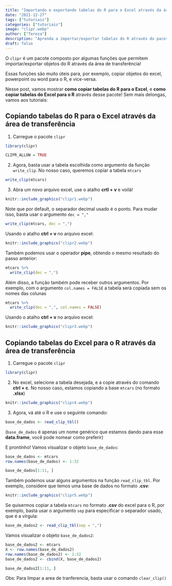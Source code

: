 ```yaml
---
title: "Importando e exportando tabelas do R para o Excel através da área de transferência"
date: "2021-12-27"
tags: ["tutoriais"]
categories: ["tutoriais"]
image: "clipr.webp"
author: ["Tereza"]
description: "Aprenda a importar/exportar tabelas do R através do pacote clipr"
draft: false
---
```


O `clipr` é um pacote composto por algumas funções que permitem importar/exportar objetos do R através da área de transferência!

Essas funções são muito úteis para, por exemplo, copiar objetos do excel, powerpoint ou word para o R, e vice-versa.

Nesse post, vamos mostrar **como copiar tabelas do R para o Excel**, e **como copiar tabelas do Excel para o R** através desse pacote! Sem mais delongas, vamos aos tutoriais:

## Copiando tabelas do R para o Excel através da área de transferência

1. Carregue o pacote `clipr`

```r
library(clipr)
```

```r
CLIPR_ALLOW = TRUE
```


2. Agora, basta usar a tabela escolhida como argumento da função `write_clip`. No nosso caso, queremos copiar a tabela `mtcars`

```r
write_clip(mtcars)
```

3. Abra um novo arquivo excel, use o atalho **crtl + v** e voilà!

```r
knitr::include_graphics("clipr1.webp")
```

Note que por default, o separador decimal usado é o ponto. Para mudar isso, basta usar o argumento `dec = ","`

```r
write_clip(mtcars, dec = ",")
```

Usando o atalho **ctrl + v** no arquivo excel:

```r
knitr::include_graphics("clipr2.webp")
```

Também podemos usar o operador **pipe**, obtendo o mesmo resultado do passo anterior:

```r
mtcars %>% 
  write_clip(dec = ",")
```

Além disso, a função também pode receber outros argumentos. Por exemplo, com o argumento `col.names = FALSE` a tabela será copiada sem os nomes das colunas

```r
mtcars %>% 
  write_clip(dec = ",", col.names = FALSE)
```

Usando o atalho **ctrl + v** no arquivo excel:

```r
knitr::include_graphics("clipr3.webp")
```

## Copiando tabelas do Excel para o R através da área de transferência

1. Carregue o pacote `clipr`

```r
library(clipr)
```

2. No excel, selecione a tabela desejada, e a copie através do comando **ctrl + c**. No nosso caso, estamos copiando a base `mtcars` (no formato **.xlsx**)

```r
knitr::include_graphics("clipr4.webp")
```

3. Agora, vá até o R e use o seguinte comando:

```r
base_de_dados <- read_clip_tbl()
```

(`base_de_dados` é apenas um nome genérico que estamos dando para esse **data.frame**, você pode nomear como preferir)

E prontinho! Vamos visualizar o objeto `base_de_dados`:

```r
base_de_dados <- mtcars
row.names(base_de_dados) <- 1:32
```


```r
base_de_dados[1:11, ]
```

Também podemos usar alguns argumentos na função `read_clip_tbl`. Por exemplo, considere que temos uma base de dados no formato **.csv**:

```r
knitr::include_graphics("clipr5.webp")
```

Se quisermos copiar a tabela `mtcars` no formato **.csv** do excel para o R, por exemplo, basta usar o argumento `sep` para especificar o separador usado, que é a vírgula:

```r
base_de_dados2 <- read_clip_tbl(sep = ",")
```

Vamos visualizar o objeto `base_de_dados2`:

```r
base_de_dados2 <- mtcars
X <- row.names(base_de_dados2)
row.names(base_de_dados2) <- 1:32
base_de_dados2 <- cbind(X, base_de_dados2)
```

```r
base_de_dados2[1:11, ]
```

Obs: Para limpar a area de tranferencia, basta usar o comando `clear_clip()`
